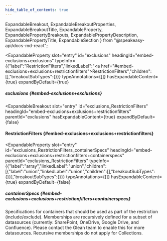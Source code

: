 ```yaml
---
hide_table_of_contents: true
---
```

  ExpandableBreakout,
  ExpandableBreakoutProperties,
  ExpandableBreakoutTitle,
  ExpandableProperty,
  ExpandablePropertyBreakouts,
  ExpandablePropertyDescription,
  ExpandablePropertyTitle,
  ExpandableSection
} from "@speakeasy-api/docs-md-react";

<ExpandableSection>

<ExpandableProperty
  slot="entry"
  id="exclusions"
  headingId="embed-exclusions+exclusions"
  typeInfo={{"label":"RestrictionFilters","linkedLabel":"<a href=\"#embed-exclusions+exclusions+restrictionfilters\">RestrictionFilters</a>","children":[],"breakoutSubTypes":{}}}
  typeAnnotations={[]}
  hasExpandableContent={true}
  expandByDefault={true}
>

<ExpandablePropertyTitle slot="title">

##### exclusions \{#embed-exclusions+exclusions\}

</ExpandablePropertyTitle>

<ExpandablePropertyBreakouts slot="breakouts">

<ExpandableBreakout
  slot="entry"
  id="exclusions_RestrictionFilters"
  headingId="embed-exclusions+exclusions+restrictionfilters"
  parentId="exclusions"
  hasExpandableContent={true}
  expandByDefault={false}
>

<ExpandableBreakoutTitle slot="title">

#### RestrictionFilters \{#embed-exclusions+exclusions+restrictionfilters\}

</ExpandableBreakoutTitle>

<ExpandableBreakoutProperties slot="properties">

<ExpandableProperty
  slot="entry"
  id="exclusions_RestrictionFilters_containerSpecs"
  headingId="embed-exclusions+exclusions+restrictionfilters+containerspecs"
  parentId="exclusions_RestrictionFilters"
  typeInfo={{"label":"array","linkedLabel":"union","children":[{"label":"union","linkedLabel":"union","children":[],"breakoutSubTypes":{}}],"breakoutSubTypes":{}}}
  typeAnnotations={[]}
  hasExpandableContent={true}
  expandByDefault={false}
>

<ExpandablePropertyTitle slot="title">

##### containerSpecs \{#embed-exclusions+exclusions+restrictionfilters+containerspecs\}

</ExpandablePropertyTitle>

<ExpandablePropertyDescription slot="description">

Specifications for containers that should be used as part of the restriction (include/exclude). Memberships are recursively defined for a subset of datasources (currently: SharePoint, OneDrive, Google Drive, and Confluence). Please contact the Glean team to enable this for more datasources. Recursive memberships do not apply for Collections.

</ExpandablePropertyDescription>

</ExpandableProperty>

</ExpandableBreakoutProperties>

</ExpandableBreakout>

</ExpandablePropertyBreakouts>

</ExpandableProperty>

</ExpandableSection>